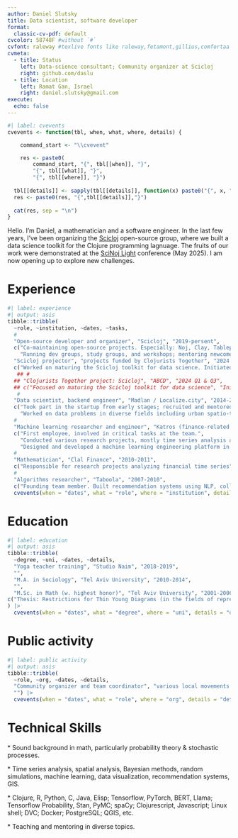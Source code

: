 ```yaml
---
author: Daniel Slutsky
title: Data scientist, software developer
format:
  classic-cv-pdf: default
cvcolor: 58748F #without `#`
cvfont: raleway #texlive fonts like raleway,fetamont,gillius,comfortaa
cvmeta:
  - title: Status
    left: Data-science consultant; Community organizer at Scicloj
    right: github.com/daslu
  - title: Location
    left: Ramat Gan, Israel
    right: daniel.slutsky@gmail.com 
execute:
  echo: false
---
```


```r
#| label: cvevents
cvevents <- function(tbl, when, what, where, details) {

    command_start <- "\\cvevent"

    res <- paste0(
        command_start, "{", tbl[[when]], "}", 
        "{", tbl[[what]], "}",
        "{", tbl[[where]], "}")
   
  tbl[[details]] <- sapply(tbl[[details]], function(x) paste0("{", x, "}", collapse = ","))
  res <- paste0(res, "{",tbl[[details]],"}")
  
  cat(res, sep = "\n")
}
```

Hello. I'm Daniel, a mathematician and a software engineer. In the last few years, I've been organizing the [Scicloj](https://scicloj.github.io/) open-source group, where we built a data science toolkit for the Clojure programming lagnuage. The fruits of our work were demonstrated at the [SciNoj Light](https://scicloj.github.io/scinoj-light-1/) conference (May 2025). I am now opening up to explore new challenges.

# Experience

```r
#| label: experience
#| output: asis
tibble::tribble(
  ~role, ~institution, ~dates, ~tasks,
  #
  "Open-source developer and organizer", "Scicloj", "2019-persent",
  c("Co-maintaining open-source projects. Especially: Noj, Clay, Tableplot, Tablemath, Kindly, ClojisR, previously Notespace, and the Scicloj website.",
    "Running dev groups, study groups, and workshops; mentoring newcomers."),
  "Scicloj projector", "projects funded by Clojurists Together", "2024 Q1,Q3",
  c("Worked on maturing the Scicloj toolkit for data science. Initiated the Scicloj open-source mentoriship program."),
   ## #
  ## "Clojurists Together project: Scicloj", "ABCD", "2024 Q1 & Q3",
  ## c("Focused on maturing the Scicloj toolkit for data science", "Initiated the Scicloj open-source mentoring project."),
   #
  "Data scientist, backend engineer", "Madlan / Localize.city", "2014-2023",
  c("Took part in the startup from early stages; recruited and mentored team members.",
    "Worked on data problems in diverse fields including urban spatio-temporal modeling, GIS, real-estate pricing, NLP, deep learning, and recommendation systems. Built data analytics tooling and infrastructure."),
  #
  "Machine learning researcher and engineer", "Katros (finance-related startup)", "2012-2014",
  c("First employee, involved in critical tasks at the team.",
    "Conducted various research projects, mostly time series analysis and machine learning.",
    "Designed and developed a machine learning engineering platform in Clojure."),
  #
  "Mathematician", "Clal Finance", "2010-2011",
  c("Responsible for research projects analyzing financial time series"),
  #
  "Algorithms researcher", "Taboola", "2007-2010",
  c("Founding team member. Built recommendation systems using NLP, collaborative filtering, and machine learning.")) |>
  cvevents(when = "dates", what = "role", where = "institution", details = "tasks")
```

# Education

```r
#| label: education
#| output: asis
tibble::tribble(
  ~degree, ~uni, ~dates, ~details,
  "Yoga teacher training", "Studio Naim", "2018-2019",
  "",
  "M.A. in Sociology", "Tel Aviv University", "2010-2014",
  "",
  "M.Sc. in Math (w. highest honor)", "Tel Aviv University", "2001-2006", 
c("Thesis: Restrictions for Thin Young Diagrams (in the fields of representation theory and noncommutative probability)"),
) |>
  cvevents(when = "dates", what = "degree", where = "uni", details = "details")
```

# Public activity

 

```r
#| label: public activity
#| output: asis
tibble::tribble(
  ~role, ~org, ~dates, ~details,
  "Community organizer and team coordinator", "various local movements for social action", "2008-2018",
  "") |>
  cvevents(when = "dates", what = "role", where = "org", details = "details")
```


# Technical Skills
$*$ Sound background in math, particularly probability theory & stochastic processes.

$*$ Time series analysis, spatial analysis, Bayesian methods, random simulations,
machine learning, data visualization, recommendation systems, GIS.

$*$ Clojure, R, Python, C, Java, Elisp; Tensorflow, PyTorch, BERT, Llama; Tensorflow Probability, Stan, PyMC; spaCy; Clojurescript, Javascript; Linux shell; DVC; Docker; PostgreSQL; QGIS, etc.

$*$ Teaching and mentoring in diverse topics.
